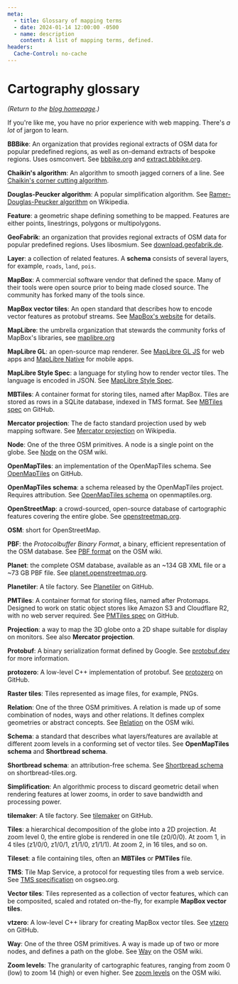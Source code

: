```yaml
---
meta:
  - title: Glossary of mapping terms
  - date: 2024-01-14 12:00:00 -0500
  - name: description
    content: A list of mapping terms, defined.
headers:
  Cache-Control: no-cache
---
```


# Cartography glossary

_(Return to the [blog homepage](/blog/).)_

If you're like me, you have no prior experience with web mapping. There's _a lot_ of jargon to learn.

**BBBike**: An organization that provides regional extracts of OSM data for popular predefined regions, as well as on-demand extracts of bespoke regions. Uses osmconvert. See [bbbike.org](https://www.bbbike.org/) and [extract.bbbike.org](https://extract.bbbike.org/).

**Chaikin's algorithm**: An algorithm to smooth jagged corners of a line. See [Chaikin's corner cutting algorithm](https://smarx.com/posts/2020/08/chaikin-curves-a-beautifully-simple-algorithm/).

**Douglas-Peucker algorithm**: A popular simplification algorithm. See [Ramer-Douglas-Peucker algorithm](https://en.wikipedia.org/wiki/Ramer%E2%80%93Douglas%E2%80%93Peucker_algorithm) on Wikipedia.

**Feature**: a geometric shape defining something to be mapped. Features are either points, linestrings, polygons or multipolygons.

**GeoFabrik**: an organization that provides regional extracts of OSM data for popular predefined regions. Uses libosmium. See [download.geofabrik.de](https://download.geofabrik.de/).

**Layer**: a collection of related features. A **schema** consists of several layers, for example, `roads`, `land`, `pois`.

**MapBox**: A commercial software vendor that defined the space. Many of their tools were open source prior to being made closed source. The community has forked many of the tools since.

**MapBox vector tiles**: An open standard that describes how to encode vector features as protobuf streams. See [MapBox's website](https://docs.mapbox.com/data/tilesets/guides/vector-tiles-standards/) for details.

**MapLibre**: the umbrella organization that stewards the community forks of MapBox's libraries, see [maplibre.org](https://maplibre.org/)

**MapLibre GL**: an open-source map renderer. See [MapLibre GL JS](https://maplibre.org/maplibre-gl-js/docs/) for web apps and [MapLibre Native](https://github.com/maplibre/maplibre-native) for mobile apps.

**MapLibre Style Spec**: a language for styling how to render vector tiles. The language is encoded in JSON. See [MapLibre Style Spec](https://maplibre.org/maplibre-style-spec/).

**MBTiles**: A container format for storing tiles, named after MapBox. Tiles are stored as rows in a SQLite database, indexed in TMS format. See [MBTiles spec](https://github.com/mapbox/mbtiles-spec) on GitHub.

**Mercator projection**: The de facto standard projection used by web mapping software. See [Mercator projection](https://en.wikipedia.org/wiki/Mercator_projection) on Wikipedia.

**Node**: One of the three OSM primitives. A node is a single point on the globe. See [Node](https://wiki.openstreetmap.org/wiki/Node) on the OSM wiki.

**OpenMapTiles**: an implementation of the OpenMapTiles schema. See [OpenMapTiles](https://github.com/openmaptiles/openmaptiles) on GitHub.

**OpenMapTiles schema**: a schema released by the OpenMapTiles project. Requires attribution. See [OpenMapTiles schema](https://openmaptiles.org/schema/) on openmaptiles.org.

**OpenStreetMap**: a crowd-sourced, open-source database of cartographic features covering the entire globe. See [openstreetmap.org](https://openstreetmap.org/).

**OSM**: short for OpenStreetMap.

**PBF**: the _Protocolbuffer Binary Format_, a binary, efficient representation of the OSM database. See [PBF format](https://wiki.openstreetmap.org/wiki/PBF_Format) on the OSM wiki.

**Planet**: the complete OSM database, available as an ~134 GB XML file or a ~73 GB PBF file. See [planet.openstreetmap.org](https://planet.openstreetmap.org/).

**Planetiler**: A tile factory. See [Planetiler](https://github.com/onthegomap/planetiler) on GitHub.

**PMTiles**: A container format for storing files, named after Protomaps. Designed to work on static object stores like Amazon S3 and Cloudflare R2, with no web server required. See [PMTiles spec](https://github.com/protomaps/PMTiles/blob/main/spec/v3/spec.md) on GitHub.

**Projection**: a way to map the 3D globe onto a 2D shape suitable for display on monitors. See also **Mercator projection**.

**Protobuf**: A binary serialization format defined by Google. See [protobuf.dev](https://protobuf.dev/) for more information.

**protozero**: A low-level C++ implementation of protobuf. See [protozero](https://github.com/mapbox/protozero/tree/master) on GitHub.

**Raster tiles**: Tiles represented as image files, for example, PNGs.

**Relation**: One of the three OSM primitives. A relation is made up of some combination of nodes, ways and other relations. It defines complex geometries or abstract concepts. See [Relation](https://wiki.openstreetmap.org/wiki/Relation) on the OSM wiki.

**Schema**: a standard that describes what layers/features are available at different zoom levels in a conforming set of vector tiles. See **OpenMapTiles schema** and **Shortbread schema**.

**Shortbread schema**: an attribution-free schema. See [Shortbread schema](https://shortbread-tiles.org/) on shortbread-tiles.org.

**Simplification**: An algorithmic process to discard geometric detail when rendering features at lower zooms, in order to save bandwidth and processing power.

**tilemaker**: A tile factory. See [tilemaker](https://github.com/systemed/tilemaker) on GitHub.

**Tiles**: a hierarchical decomposition of the globe into a 2D projection. At zoom level 0, the entire globe is rendered in one tile (z0/0/0). At zoom 1, in 4 tiles (z1/0/0, z1/0/1, z1/1/0, z1/1/1). At zoom 2, in 16 tiles, and so on.

**Tileset**: a file containing tiles, often an **MBTiles** or **PMTiles** file.

**TMS**: Tile Map Service, a protocol for requesting tiles from a web service. See [TMS specification](https://wiki.osgeo.org/wiki/Tile_Map_Service_Specification) on osgseo.org.

**Vector tiles**: Tiles represented as a collection of vector features, which can be composited, scaled and rotated on-the-fly, for example **MapBox vector tiles**.

**vtzero**: A low-level C++ library for creating MapBox vector tiles. See [vtzero](https://github.com/mapbox/vtzero/tree/master) on GitHub.

**Way**: One of the three OSM primitives. A way is made up of two or more nodes, and defines a path on the globe. See [Way](https://wiki.openstreetmap.org/wiki/Way) on the OSM wiki.

**Zoom levels**: The granularity of cartographic features, ranging from zoom 0 (low) to zoom 14 (high) or even higher. See [zoom levels](https://wiki.openstreetmap.org/wiki/Zoom_levels) on the OSM wiki.

